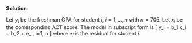 
\color{blue}

**Solution**:

Let $y_i$ be the freshman GPA for student $i$, $i=1,\dots,n$ with $n=705$. Let $x_i$ be the corresponding ACT score. The model in subscript form is
\[
y_i = b_1 x_i + b_2 + e_i, i=1,\dots,n
\]
where $e_i$ is the residual for student $i$.

\color{black}







